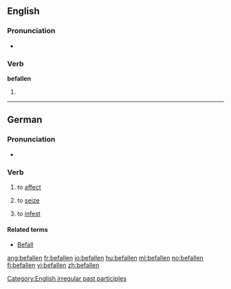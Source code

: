 ==English==

===Pronunciation===
* {{IPA|/bɪ'fɑlən/}}

===Verb===
'''befallen'''

# {{past participle of|[[befall]]}}

<!--this belongs on the page for "befall"

====Translations====
* Dutch: [[ge]]-->

[[Category:English irregular past participles]]

----

==German==

===Pronunciation===
* {{IPA|/bəˈfaln̩/|/bəˈfalən/|lang=de}}

===Verb===
{{de-verb}}

# {{context|of a disease|lang=de}} to [[affect]]
# {{context|of fear, desire, etc.|lang=de}} to [[seize]]
# to [[infest]]

====Related terms====
* [[Befall]]

[[ang:befallen]]
[[fr:befallen]]
[[io:befallen]]
[[hu:befallen]]
[[ml:befallen]]
[[no:befallen]]
[[fi:befallen]]
[[vi:befallen]]
[[zh:befallen]]